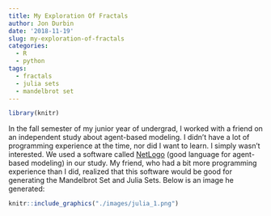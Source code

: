 ```yaml
---
title: My Exploration Of Fractals
author: Jon Durbin
date: '2018-11-19'
slug: my-exploration-of-fractals
categories:
  - R
  - python
tags:
  - fractals
  - julia sets
  - mandelbrot set
---
```


```r
library(knitr)
```


In the fall semester of my junior year of undergrad, I worked with a friend on an independent study about agent-based modeling. I didn't have a lot of programming experience at the time, nor did I want to learn. I simply wasn't interested. We used a software called [NetLogo](https://ccl.northwestern.edu/netlogo/) (good language for agent-based modeling) in our study. My friend, who had a bit more programming experience than I did, realized that this software would be good for generating the Mandelbrot Set and Julia Sets. Below is an image he generated:

```r
knitr::include_graphics("./images/julia_1.png")
```

